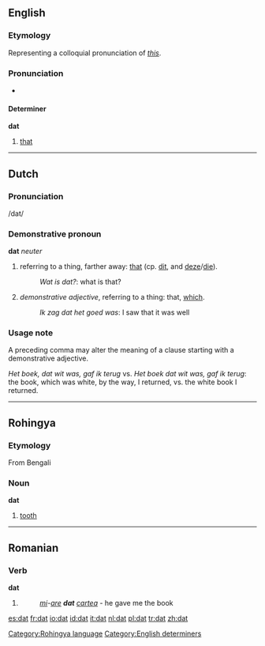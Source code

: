 {{see|dát|DAT}}
==English==
===Etymology===
Representing a colloquial pronunciation of ''[[this]]''.

===Pronunciation===
*{{IPA|/dæt/}}

====Determiner====
'''dat'''
# {{slang}} [[that]]

----


==Dutch==

===Pronunciation===
/dat/

===Demonstrative pronoun===
'''dat''' ''neuter''

# referring to a thing, farther away: [[that]] (cp. [[dit]], and [[deze]]/[[die]]).
#: ''Wat is dat?'': what is that?
# ''demonstrative adjective'', referring to a thing: that, [[which]].
#: ''Ik zag dat het goed was'': I saw that it was well

===Usage note===
A preceding comma may alter the meaning of a clause starting with a demonstrative adjective.

''Het boek, dat wit was, gaf ik terug'' vs. ''Het boek dat wit was, gaf ik terug'': the book, which was white, by the way, I returned, vs. the white book I returned.

----

==Rohingya==
===Etymology===
From Bengali
===Noun===
'''dat'''

# [[tooth]]

[[Category:Rohingya language]]
[[Category:English determiners]]

----

==Romanian==
===Verb===
'''dat'''
#{{past participle of|da}}
#:''[[eu|mi]]-[[avea|are]] '''dat''' [[carte|cartea]]'' - he gave me the book

[[es:dat]]
[[fr:dat]]
[[io:dat]]
[[id:dat]]
[[it:dat]]
[[nl:dat]]
[[pl:dat]]
[[tr:dat]]
[[zh:dat]]